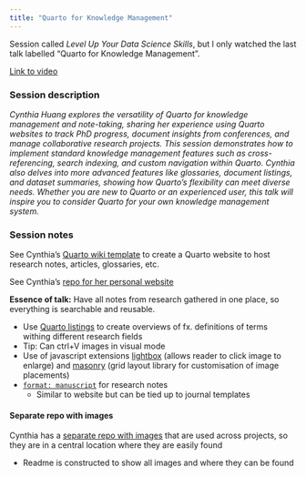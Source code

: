 ```yaml
---
title: "Quarto for Knowledge Management"
---
```


Session called *Level Up Your Data Science Skills*, but I only watched the last talk labelled "Quarto for Knowledge Management".

[Link to video](https://reg.conf.posit.co/flow/posit/positconf24/publiccatalog/page/publiccatalog/session/1712004520371001rrCt)

### Session description

*Cynthia Huang explores the versatility of Quarto for knowledge management and note-taking, sharing her experience using Quarto websites to track PhD progress, document insights from conferences, and manage collaborative research projects. This session demonstrates how to implement standard knowledge management features such as cross-referencing, search indexing, and custom navigation within Quarto. Cynthia also delves into more advanced features like glossaries, document listings, and dataset summaries, showing how Quarto’s flexibility can meet diverse needs. Whether you are new to Quarto or an experienced user, this talk will inspire you to consider Quarto for your own knowledge management system.*

### Session notes

See Cynthia's [Quarto wiki template](https://github.com/cynthiahqy/quarto-wiki-template) to create a Quarto website to host research notes, articles, glossaries, etc.

See Cynthia's [repo for her personal website](https://github.com/cynthiahqy/digital-garden)

**Essence of talk:** Have all notes from research gathered in one place, so everything is searchable and reusable.

-   Use [Quarto listings](https://quarto.org/docs/websites/website-listings.html) to create overviews of fx. definitions of terms withing different research fields
-   Tip: Can ctrl+V images in visual mode
-   Use of javascript extensions [lightbox](https://quarto.org/docs/output-formats/html-lightbox-figures.html) (allows reader to click image to enlarge) and [masonry](https://github.com/mcanouil/quarto-masonry) (grid layout library for customisation of image placements)
-   [`format: manuscript`](https://quarto.org/docs/manuscripts/) for research notes
    -   Similar to website but can be tied up to journal templates

#### Separate repo with images

Cynthia has a [separate repo with images](https://github.com/cynthiahqy/collection_crossmap-images) that are used across projects, so they are in a central location where they are easily found

-   Readme is constructed to show all images and where they can be found
